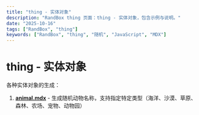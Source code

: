 ```yaml
---
title: "thing - 实体对象"
description: "RandBox thing 页面：thing - 实体对象，包含示例与说明。"
date: "2025-10-16"
tags: ["RandBox", "thing"]
keywords: ["RandBox", "thing", "随机", "JavaScript", "MDX"]
---
```


# thing - 实体对象

各种实体对象的生成：

1. **[animal.mdx](/zh/docs/thing/animal)** - 生成随机动物名称，支持指定特定类型（海洋、沙漠、草原、森林、农场、宠物、动物园）
